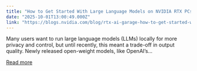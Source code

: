 ```yaml
---
title: "How to Get Started With Large Language Models on NVIDIA RTX PCs"
date: "2025-10-01T13:00:49.000Z"
link: "https://blogs.nvidia.com/blog/rtx-ai-garage-how-to-get-started-with-llms/"
---
```


Many users want to run large language models (LLMs) locally for more privacy and control, but until recently, this meant a trade-off in output quality. Newly released open-weight models, like OpenAI’s...

[Read more](https://blogs.nvidia.com/blog/rtx-ai-garage-how-to-get-started-with-llms/)
